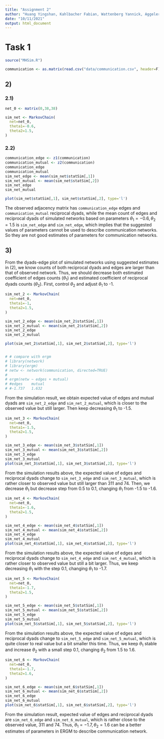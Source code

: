 ```yaml
---
title: "Assignment 2"
author: "Huang Yingshan, Kahlbacher Fabian, Wattenberg Yannick, Aggeler Samuel"
date: "10/11/2021"
output: html_document
---
```


# Task 1
```r
source("MHSim.R")
```

```r
communication <- as.matrix(read.csv("data/communication.csv", header=F))
```

## 2)

### 2.1)
```r
net_0 <- matrix(0,38,38)

sim_net <- MarkovChain(
  net=net_0,
  theta1=-0.6,
  theta2=1.5,
)
```

### 2.2)
```r
communication_edge <- z1(communication)
communication_mutual <- z2(communication)
communication_edge
communication_mutual
sim_net_edge <- mean(sim_net$statSim[,1])
sim_net_mutual <- mean(sim_net$statSim[,2])
sim_net_edge
sim_net_mutual
```
```r
plot(sim_net$statSim[,1], sim_net$statSim[,2], type='l')
```
The observed adjacency matrix has `communication_edge` edges and `communication_mutual` reciprocal dyads, while the mean count of edges and reciprocal dyads of simulated networks based on parameters $\theta_1=-0.6,\theta_2=1.5$ is `sim_net_edge` and `sim_net_edge`, which implies that the suggested values of parameters cannot be used to describe communication networks. So they are not good estimates of parameters for communication networks.

## 3)
From the dyads-edge plot of simulated networks using suggested estimates in (2), we know counts of both reciprocal dyads and edges are larger than that of observed network. Thus, we should decrease both estimated coefficient of edges counts ($\theta_1$) and estimated coefficient of reciprocal dyads counts ($\theta_2$). First, control $\theta_2$ and adjust $\theta_1$ to -1.
```r

sim_net_2 <- MarkovChain(
  net=net_0,
  theta1=-1,
  theta2=1.5,
)

sim_net_2_edge <- mean(sim_net_2$statSim[,1])
sim_net_2_mutual <- mean(sim_net_2$statSim[,2])
sim_net_2_edge
sim_net_2_mutual

plot(sim_net_2$statSim[,1], sim_net_2$statSim[,2], type='l')


# # compare with ergm
# library(network) 
# library(ergm)
# netw <- network(communication, directed=TRUE)
# 
# ergm(netw ~ edges + mutual) 
# #edges    mutual  
# #-1.737   1.632
```
From the simulation result, we obtain expected value of edges and mutual dyads are `sim_net_2_edge` and `sim_net_2_mutual`, which is closer to the observed value but still larger. Then keep decreasing $\theta_1$ to -1.5.
```r
sim_net_3 <- MarkovChain(
  net=net_0,
  theta1=-1.5,
  theta2=1.5,
)
```
```r
sim_net_3_edge <- mean(sim_net_3$statSim[,1])
sim_net_3_mutual <- mean(sim_net_3$statSim[,2])
sim_net_3_edge
sim_net_3_mutual
plot(sim_net_3$statSim[,1], sim_net_3$statSim[,2], type='l')
```
From the simulation results above, the expected value of edges and reciprocal dyads change to `sim_net_3_edge` and `sim_net_3_mutual`, which is rather closer to observed value but still larger than 311 and 74. Then, we decrease $\theta_1$ but decrease step from 0.5 to 0.1, changing $\theta_1$ from -1.5 to -1.6.
```r
sim_net_4 <- MarkovChain(
  net=net_0,
  theta1=-1.6,
  theta2=1.5,
)
```
```r
sim_net_4_edge <- mean(sim_net_4$statSim[,1])
sim_net_4_mutual <- mean(sim_net_4$statSim[,2])
sim_net_4_edge
sim_net_4_mutual
plot(sim_net_4$statSim[,1], sim_net_4$statSim[,2], type='l')
```
From the simulation results above, the expected value of edges and reciprocal dyads change to `sim_net_4_edge` and `sim_net_4_mutual`, which is rather closer to observed value but still a bit larger. Thus, we keep decreasing $\theta_1$ with the step 0.1, changing $\theta_1$ to -1.7.
```r
sim_net_5 <- MarkovChain(
  net=net_0,
  theta1=-1.7,
  theta2=1.5,
)
```
```r
sim_net_5_edge <- mean(sim_net_5$statSim[,1])
sim_net_5_mutual <- mean(sim_net_5$statSim[,2])
sim_net_5_edge
sim_net_5_mutual
plot(sim_net_5$statSim[,1], sim_net_5$statSim[,2], type='l')
```
From the simulation results above, the expected value of edges and reciprocal dyads change to `sim_net_5_edge` and `sim_net_5_mutual`, which is quite closer to real value but a bit smaller this time. Thus, we keep $\theta_1$ stable and increase $\theta_2$ with a small step 0.1, changing $\theta_2$ from 1.5 to 1.6.
```r
sim_net_6 <- MarkovChain(
  net=net_0,
  theta1=-1.7,
  theta2=1.6,
)
```
```r
sim_net_6_edge <- mean(sim_net_6$statSim[,1])
sim_net_6_mutual <- mean(sim_net_6$statSim[,2])
sim_net_6_edge
sim_net_6_mutual
plot(sim_net_6$statSim[,1], sim_net_6$statSim[,2], type='l')
```
From the simulation result, expected value of edges and reciprocal dyads are `sim_net_6_edge` and `sim_net_6_mutual`, which is rather close to the observed value, 311 and 74. Thus, $\theta_1=-1.7,\theta_2=1.6$ can be a better estimates of parameters in ERGM to describe communication network.

